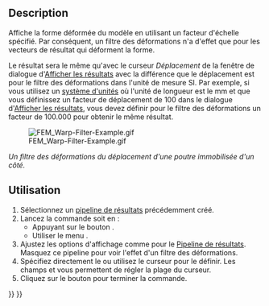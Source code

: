 <languages/>

{{Docnav/fr
|[[FEM_PostPipelineFromResult/fr|Pipeline de résultats]]
|[[FEM_PostFilterClipScalar/fr|Filtre d'écrêtage scalaire]]
|[[FEM_Workbench/fr|Atelier FEM]]
|IconL=FEM_PostPipelineFromResult.svg
|IconR=FEM_PostFilterClipScalar.svg
|IconC=Workbench_FEM.svg
}}

{{GuiCommand/fr
|Name=FEM PostFilterWarp
|Name/fr=FEM Filtre des déformations
|MenuLocation=Résultats → Filtre des déformations
|Workbenches=[[FEM_Workbench/fr|FEM]]
|SeeAlso=[[FEM_PostPipelineFromResult/fr|FEM Pipeline de résultats]], [[FEM_tutorial/fr|FEM Tutoriel]]
}}

==Description==

Affiche la forme déformée du modèle en utilisant un facteur d'échelle spécifié. Par conséquent, un filtre des déformations n'a d'effet que pour les vecteurs de résultat qui déforment la forme.

Le résultat sera le même qu'avec le curseur ''Déplacement'' de la fenêtre de dialogue d'[[FEM_ResultShow/fr|Afficher les résultats]] avec la différence que le déplacement est pour le filtre des déformations dans l'unité de mesure SI. Par exemple, si vous utilisez un [[Preferences_Editor/fr#Unit.C3.A9s|système d'unités]] où l'unité de longueur est le mm et que vous définissez un facteur de déplacement de 100 dans le dialogue d'[[FEM_ResultShow/fr|Afficher les résultats]], vous devez définir pour le filtre des déformations un facteur de 100.000 pour obtenir le même résultat.

[[File:FEM_Warp-Filter-Example.gif]]

<div class="mw-translate-fuzzy">
''Un filtre des déformations du déplacement d'une poutre immobilisée d'un côté.''
</div>

<span id="Usage"></span>
==Utilisation==

<div class="mw-translate-fuzzy">
# Sélectionnez un [[FEM_PostPipelineFromResult/fr|pipeline de résultats]] précédemment créé.
# Lancez la commande soit en :
#* Appuyant sur le bouton {{Button|[[Image:FEM_PostFilterWarp.svg|16px]] '''Filtre des déformations'''}}.
#* Utiliser le menu {{MenuCommand|Résultats → [[Image:FEM_PostFilterWarp.svg|16px]] Filtre des déformations}}.
# Ajustez les {{MenuCommand|Résultats}} options d'affichage comme pour le [[FEM_PostPipelineFromResult/fr|Pipeline de résultats]]. Masquez ce pipeline pour voir l'effet d'un filtre des déformations.
# Spécifiez directement le {{MenuCommand|Facteur de déformation}} ou utilisez le curseur pour le définir. Les champs {{MenuCommand|Déformation mini}} et {{MenuCommand|Déformation max}} vous permettent de régler la plage du curseur.
# Cliquez sur le bouton {{Button|OK}} pour terminer la commande.
</div>


{{Docnav/fr
|[[FEM_PostPipelineFromResult/fr|Pipeline de résultats]]
|[[FEM_PostFilterClipScalar/fr|Filtre d'écrêtage scalaire]]
|[[FEM_Workbench/fr|Atelier FEM]]
|IconL=FEM_PostPipelineFromResult.svg
|IconR=FEM_PostFilterClipScalar.svg
|IconC=Workbench_FEM.svg
}}

{{FEM Tools navi{{#translation:}}}}
{{Userdocnavi{{#translation:}}}}
{{clear}}